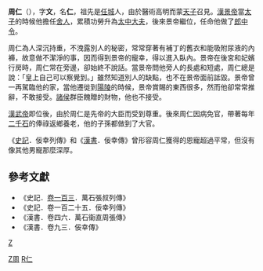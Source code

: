 '''周仁'''（{{bd|?||?||}}），字'''文'''，名'''仁'''，祖先是[[任城|任城]]人，由於醫術高明而蒙[[天子|天子]]召見。[[漢景帝|漢景帝]]當[[太子|太子]]的時候他擔任[[舍人|舍人]]，累積功勞升為[[太中大夫|太中大夫]]，後來景帝繼位，任命他做了[[郎中令|郎中令]]。

周仁為人深沉持重，不洩露別人的秘密，常常穿著有補丁的舊衣和能吸附尿液的內褲，故意做不潔淨的事，因而得到景帝的寵幸，得以進入臥內。景帝在後宮和妃嬪行房時，周仁常在旁邊，卻始終不說話。當景帝問他旁人的長處和短處，周仁總是說：「皇上自己可以察覺到。」雖然知道別人的缺點，也不在景帝面前詆毀。景帝曾一再駕臨他的家，當他遷徙到[[陽陵|陽陵]]的時候，景帝賞賜的東西很多，然而他卻常常推辭，不敢接受。[[諸侯|諸侯]]群臣餽贈的財物，他也不接受。

[[漢武帝|漢武帝]]即位後，由於周仁是先帝的大臣而受到尊重。後來周仁因病免官，帶著每年[[二千石|二千石]]的俸祿返鄉養老，他的子孫都做到了大官。

《[[史記|史記]]．佞幸列傳》和《[[漢書|漢書]]．佞幸傳》曾形容周仁獲得的恩寵超過平常，但沒有像其他男寵那麼深厚。

==參考文獻==
*《史記．[[s:史記/卷103|卷一百三]]．萬石張叔列傳》
*《史記．卷一百二十五．佞幸列傳》
*《漢書．卷四六．萬石衞直周張傳》
*《漢書．卷九三．佞幸傳》
[[category:西漢郎中令|Z]]
[[Category:西漢太中大夫|Z周]]
[[Category:周姓|R仁]]